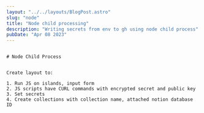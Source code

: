 ```yaml
---
layout: "../../layouts/BlogPost.astro"
slug: "node"
title: "Node child processing"
description: "Writing secrets from env to gh using node child process"
pubDate: "Apr 08 2023"
---
```

```

# Node Child Process


Create layout to:

1. Run JS on islands, input form
2. JS scripts have CURL commands with encrypted secret and public key
3. Set secrets
4. Create collections with collection name, attached notion database ID
